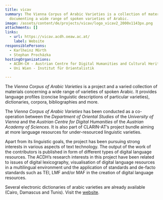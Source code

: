```yaml
---
title: vicav
summary: The Vienna Corpus of Arabic Varieties is a collection of materials
  documenting a wide range of spoken varieties of Arabic.
image: /assets/content/de/projects/vicav/logo_vicav2_2000x1143px.png
attachments: []
links:
  - url: https://vicav.acdh.oeaw.ac.at/
    label: Website
responsiblePersons:
  - Karlheinz Mörth
  - Stephan Procházka
hostingOrganizations:
  - ACDH-CH - Austrian Centre for Digital Humanities and Cultural Heritage
  - Uni Wien - Institut für Orientalistik

---
```

The _Vienna Corpus of Arabic Varieties_ is a project and a varied collection of materials concerning a wide range of varieties of spoken Arabic. It provides language profiles (concise linguistic descriptions of particular varieties), dictionaries, corpora, bibliographies and more.

The _Vienna Corpus of Arabic Varieties_ has been conducted as a co-operation between the _Department of Oriental Studies_ of the _University of Vienna_ and the _Austrian Centre for Digital Humanities_ of the _Austrian Academy of Sciences_. It is also part of CLARIN-AT’s project bundle aiming at more language resources for under-resourced linguistic varieties.

Apart from its linguistic goals, the project has been pursuing strong interests in various aspects of text technology. The output of the work of the contributors is published in form of different types of digital language resources. The ACDH’s research interests in this project have been related to issues of digital lexicography, visualisation of digital language resources in a multilingual environment und the application of standards and de-facto standards such as TEI, LMF and/or MAF in the creation of digital language resources.

Several electronic dictionaries of arabic varieties are already available (Cairo, Damascus and Tunis). Visit the [website](https://vicav.acdh.oeaw.ac.at/).